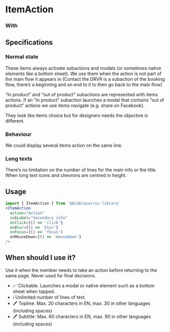 

<Meta title="Items|ItemAction" />

# ItemAction

<Preview>
  <Story name="Default">
    <ItemAction action="Action" subLabel="Secondary info" />
  </Story>
</Preview>

### With

<Preview>
  <Story name="withSomething">
    <ItemAction action="Action" subLabel="Secondary info" />
  </Story>
</Preview>

## Specifications

### Normal state

These items always activate subactions and modals (or sometimes native elements like a bottom sheet). We use them when the action is not part of the main flow it appears in (Contact the DRVR is a subaction of the booking flow, there’s a beginning and an end to it to then go back to the main flow)

“In product” and “out of product” subactions are represented with items actions.
If an “in product” subaction launches a modal that contains “out of product” actions we use items navigate (e.g. share on Facebook).

They look like items choice but for designers needs the objective is different.

### Behaviour

We could display several items action on the same line.

### Long texts

There’s no limitation on the number of lines for the main info or the title.
When long text icons and chevrons are centred in height.

## Usage

```jsx
import { ItemAction } from '@blablacar/ui-library'
<ItemAction
  action="Action"
  subLabel="Secondary info"
  onClick={() => 'click'}
  onBlur={() => 'blur'}
  onFocus={() => 'focus')
  onMouseDown={() => 'mousedown'}
/>
```

<Props of={ItemAction} />

## When should I use it?

Use it when the member needs to take an action before returning to the same page.
Never used for final decisions.

- ✅ Clickable. Launches a modal or native element such as a bottom sheet when tapped.
- ℹ️ Unlimited number of lines of text.
- 🖊 Topline: Max. 20 characters in EN, max. 30 in other languages (including spaces)
- 🖊 Subtitle: Max. 60 characters in EN, max. 90 in other languages (including spaces)
